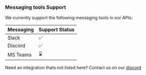 ### Messaging tools Support

We currently support the following messaging tools in our APIs:

| Messaging | Support Status |
| --------- | -------------- |
| Slack     | ✅             |
| Discord   | ✅             |
| MS Teams  | ⌛             |

Need an integration thats not listed here? Contact us on our [discord](https://discord.gg/q5K5cRhymW)
